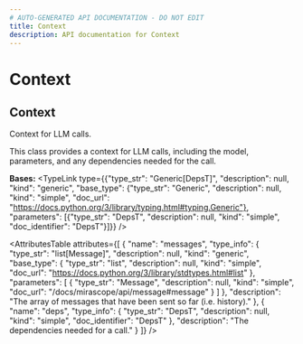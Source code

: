 ```yaml
---
# AUTO-GENERATED API DOCUMENTATION - DO NOT EDIT
title: Context
description: API documentation for Context
---
```


# Context

## <ApiType type="Class" path="context" symbolName="Context" /> Context

Context for LLM calls.

This class provides a context for LLM calls, including the model,
parameters, and any dependencies needed for the call.

**Bases:** 
<TypeLink type={{"type_str": "Generic[DepsT]", "description": null, "kind": "generic", "base_type": {"type_str": "Generic", "description": null, "kind": "simple", "doc_url": "https://docs.python.org/3/library/typing.html#typing.Generic"}, "parameters": [{"type_str": "DepsT", "description": null, "kind": "simple", "doc_identifier": "DepsT"}]}} />

<AttributesTable
  attributes={[
  {
    "name": "messages",
    "type_info": {
      "type_str": "list[Message]",
      "description": null,
      "kind": "generic",
      "base_type": {
        "type_str": "list",
        "description": null,
        "kind": "simple",
        "doc_url": "https://docs.python.org/3/library/stdtypes.html#list"
      },
      "parameters": [
        {
          "type_str": "Message",
          "description": null,
          "kind": "simple",
          "doc_url": "/docs/mirascope/api/message#message"
        }
      ]
    },
    "description": "The array of messages that have been sent so far (i.e. history)."
  },
  {
    "name": "deps",
    "type_info": {
      "type_str": "DepsT",
      "description": null,
      "kind": "simple",
      "doc_identifier": "DepsT"
    },
    "description": "The dependencies needed for a call."
  }
]}
/>

